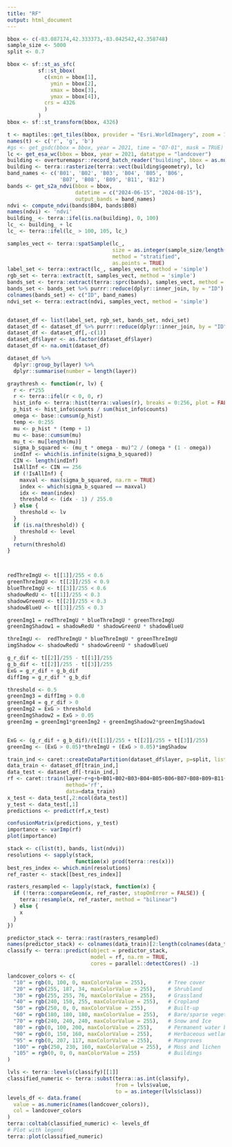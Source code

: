 ```yaml
---
title: "RF"
output: html_document
---
```


```r
bbox <- c(-83.087174,42.333373,-83.042542,42.358748)
sample_size <- 5000
split <- 0.7
```

```r
bbox <- sf::st_as_sfc(
          sf::st_bbox(
            c(xmin = bbox[1],
              ymin = bbox[2],
              xmax = bbox[3],
              ymax = bbox[4]),
            crs = 4326
            )
          )
bbox <- sf::st_transform(bbox, 4326)
```

```r
t <- maptiles::get_tiles(bbox, provider = "Esri.WorldImagery", zoom = 17)
names(t) <- c('r', 'g', 'b')
#gs <- get_gsdc(bbox = bbox, year = 2021, time = "07-01", mask = TRUE)
lc <- get_esa_wc(bbox = bbox, year = 2021, datatype = "landcover")
building <- overturemapsr::record_batch_reader("building", bbox = as.numeric(sf::st_bbox(bbox)))
building <- terra::rasterize(terra::vect(building$geometry), lc)
band_names <- c('B01', 'B02', 'B03', 'B04', 'B05', 'B06', 
                 'B07', 'B08', 'B09', 'B11', 'B12')
bands <- get_s2a_ndvi(bbox = bbox, 
                      datetime = c("2024-06-15", "2024-08-15"),
                      output_bands = band_names)
ndvi <- compute_ndvi(bands$B04, bands$B08)
names(ndvi) <- 'ndvi'
building_ <- terra::ifel(is.na(building), 0, 100)
lc_ <- building_ + lc
lc_ <- terra::ifel(lc_ > 100, 105, lc_)

samples_vect <- terra::spatSample(lc_, 
                                  size = as.integer(sample_size/length(terra::unique(lc_)[[1]])), 
                                  method = "stratified", 
                                  as.points = TRUE)
label_set <- terra::extract(lc_, samples_vect, method = 'simple')
rgb_set <- terra::extract(t, samples_vect, method = 'simple')
bands_set <- terra::extract(terra::sprc(bands), samples_vect, method = 'simple')
bands_set <- bands_set %>% purrr::reduce(dplyr::inner_join, by = "ID") 
colnames(bands_set) <- c("ID", band_names)
ndvi_set <- terra::extract(ndvi, samples_vect, method = 'simple')


dataset_df <- list(label_set, rgb_set, bands_set, ndvi_set)
dataset_df <- dataset_df %>% purrr::reduce(dplyr::inner_join, by = "ID") 
dataset_df <- dataset_df[,-c(1)]
dataset_df$layer <- as.factor(dataset_df$layer)
dataset_df <- na.omit(dataset_df)

dataset_df %>% 
  dplyr::group_by(layer) %>%
  dplyr::summarise(number = length(layer))
```

```r
graythresh <- function(r, lv) {
  r <- r*255
  r <- terra::ifel(r < 0, 0, r)
  hist_info <- terra::hist(terra::values(r), breaks = 0:256, plot = FALSE)
  p_hist <- hist_info$counts / sum(hist_info$counts)
  omega <- base::cumsum(p_hist)
  temp <- 0:255
  mu <- p_hist * (temp + 1)
  mu <- base::cumsum(mu)
  mu_t <- mu[length(mu)]
  sigma_b_squared <- (mu_t * omega - mu)^2 / (omega * (1 - omega))
  indInf <- which(is.infinite(sigma_b_squared))
  CIN <- length(indInf)
  IsAllInf <- CIN == 256
  if (!IsAllInf) {
    maxval <- max(sigma_b_squared, na.rm = TRUE)
    index <- which(sigma_b_squared == maxval)
    idx <- mean(index)
    threshold <- (idx - 1) / 255.0
  } else {
    threshold <- lv
  }
  if (is.na(threshold)) {
    threshold <- level
  }
  return(threshold) 
}



redThreImgU <- t[[1]]/255 < 0.6
greenThreImgU <- t[[2]]/255 < 0.9
blueThreImgU <- t[[3]]/255 < 0.6
shadowRedU <- t[[1]]/255 < 0.3
shadowGreenU <- t[[2]]/255 < 0.3
shadowBlueU <- t[[3]]/255 < 0.3

greenImg1 = redThreImgU * blueThreImgU * greenThreImgU
greenImgShadow1 = shadowRedU * shadowGreenU * shadowBlueU

threImgU <-  redThreImgU * blueThreImgU * greenThreImgU
imgShadow <- shadowRedU * shadowGreenU * shadowBlueU

g_r_dif <- t[[2]]/255 - t[[1]]/255
g_b_dif <- t[[2]]/255 - t[[3]]/255
ExG = g_r_dif + g_b_dif
diffImg = g_r_dif * g_b_dif

threshold <- 0.5
greenImg3 = diffImg > 0.0
greenImg4 = g_r_dif > 0
greenImg2 = ExG > threshold
greenImgShadow2 = ExG > 0.05
greenImg = greenImg1*greenImg2 + greenImgShadow2*greenImgShadow1


ExG <- (g_r_dif + g_b_dif)/(t[[1]]/255 + t[[2]]/255 + t[[3]]/255)
greenImg <- (ExG > 0.05)*threImgU + (ExG > 0.05)*imgShadow
```

```r
train_ind <- caret::createDataPartition(dataset_df$layer, p=split, list=FALSE)
data_train <- dataset_df[train_ind,]
data_test <- dataset_df[-train_ind,]
rf <- caret::train(layer~r+g+b+B01+B02+B03+B04+B05+B06+B07+B08+B09+B11+B12+ndvi, 
                   method='rf', 
                   data=data_train)
x_test <- data_test[,2:ncol(data_test)]
y_test <- data_test[,1]
predictions <- predict(rf,x_test)

confusionMatrix(predictions, y_test)
importance <- varImp(rf)
plot(importance)
```

```r
stack <- c(list(t), bands, list(ndvi))
resolutions <- sapply(stack, 
                      function(x) prod(terra::res(x)))
best_res_index <- which.min(resolutions)
ref_raster <- stack[[best_res_index]]

rasters_resampled <- lapply(stack, function(x) {
  if (!terra::compareGeom(x, ref_raster, stopOnError = FALSE)) {
    terra::resample(x, ref_raster, method = "bilinear")
  } else {
    x
  }
})

predictor_stack <- terra::rast(rasters_resampled)
names(predictor_stack) <- colnames(data_train)[2:length(colnames(data_train))]
classify <- terra::predict(object = predictor_stack, 
                           model = rf, na.rm = TRUE, 
                           cores = parallel::detectCores() -1)

landcover_colors <- c(
  "10" = rgb(0, 100, 0, maxColorValue = 255),       # Tree cover
  "20" = rgb(255, 187, 34, maxColorValue = 255),    # Shrubland
  "30" = rgb(255, 255, 76, maxColorValue = 255),    # Grassland
  "40" = rgb(240, 150, 255, maxColorValue = 255),   # Cropland
  "50" = rgb(250, 0, 0, maxColorValue = 255),       # Built-up
  "60" = rgb(180, 180, 180, maxColorValue = 255),   # Bare/sparse vegetation
  "70" = rgb(240, 240, 240, maxColorValue = 255),   # Snow and Ice
  "80" = rgb(0, 100, 200, maxColorValue = 255),     # Permanent water bodies
  "90" = rgb(0, 150, 160, maxColorValue = 255),     # Herbaceous wetland 
  "95" = rgb(0, 207, 117, maxColorValue = 255),     # Mangroves
  "100" = rgb(250, 230, 160, maxColorValue = 255),  # Moss and lichen 
  "105" = rgb(0, 0, 0, maxColorValue = 255)         # Buildings
)

lvls <- terra::levels(classify)[[1]]
classified_numeric <- terra::subst(terra::as.int(classify), 
                                   from = lvls$value, 
                                   to = as.integer(lvls$class))
levels_df <- data.frame(
  value = as.numeric(names(landcover_colors)),
  col = landcover_colors 
)
terra::coltab(classified_numeric) <- levels_df
# Plot with legend
terra::plot(classified_numeric)
```
